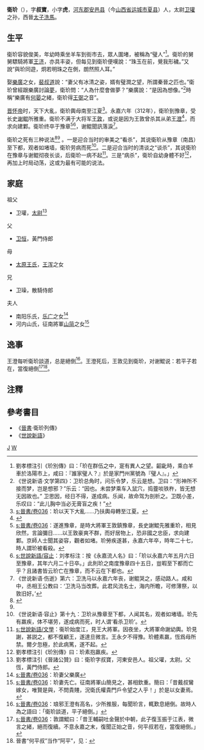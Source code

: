 {{東亞男性歷史人物
|名稱 =
|身份 =
|國家 =
|時代 =
|主君 =
|屆數 =
|最高職務 =
|前任 =
|繼任 =
|圖片名稱 =
|圖片大小 =
|圖片說明 =
|氏 =
|姓 =衛
|名 =玠
|姓名 =
|羅馬拼音 =
|字 =叔寶
|號 =
|職官 =太傅西閣祭酒→太子洗馬
|勛官 =
|散階 =
|軍號 =
|位階 =
|比秩 =
|功臣號 =
|封爵 =
|封號 =
|封地 =
|神號 =
|尊號 =
|族裔 =
|氏族 =
|籍貫 =河東安邑
|祖籍 =
|本籍 =
|出身地 =
|府邸 =
|世系 =
|初名 =
|小字 =
|別名 =
|法號 =
|院號 =
|其他名號 =
|出生日期 =
|出生地點 =
|婚年 =
|逝世日期 =
|逝世地點 =
|在位年代 =
|廟號 =
|諡號 =
|斋名 =
|别署 = 
|墓葬 =
|祠廟 =
|父親 =衛恆
|嫡母 =
|母親 =
|繼父 =
|繼母 =
|養父 =
|養母 =
|元配 =
|正室 =
|妻 =樂氏
|繼室 =山氏
|平妻 =
|側室 =
|元配之父 =
|元配之嫡母 =
|元配之母 =
|正室之父 =
|正室之嫡母 =
|正室之母 =
|妻之父 =
|妻之嫡母 =
|妻之母 =
|繼室之父 =
|繼室之嫡母 =
|繼室之母 =
|平妻之父 =
|平妻之嫡母 =
|平妻之母 =
|兄弟 =衛璪
|姊妹 =
|嫡兄弟 =
|嫡姊妹 =
|庶兄弟 =
|庶姊妹 =
|同胞兄弟 =
|同胞姊妹 =
|異母兄弟 =
|異母姊妹 =
|異父兄弟 =
|異父姊妹 =
|繼兄弟 =
|繼姊妹 =
|子 =
|女 =
|嫡子 =
|嫡女 =
|庶子 =
|庶女 =
|養子 =
|養女 =
|繼子 =
|繼女 =
|其他親屬 =
|出身 = <!---此处指科举出身--->
|功名 =
|經歷 =
|著作 =
|注釋 =
}}
'''衛玠'''（{{bd|286年||312年|catIdx=W}}），字'''叔寶'''，小字'''虎'''，[[河東郡_(中國)|河东郡]][[安邑县|安邑县]]（今[[山西省|山西省]][[运城市|运城市]][[夏县|夏县]]）人，太尉[[卫瓘|卫瓘]]之孙，西晉[[太子洗馬|太子洗馬]]。

==生平==
衛玠容貌俊美，年幼時乘坐羊车到街市去，眾人圍堵，被稱為“璧人”<ref>劉孝標注引《玠別傳》曰：「玠在群伍之中，寔有異人之望。齠齔時，乘白羊車於洛陽市上，咸曰：『誰家璧人？』於是家門州黨號為『璧人』。」</ref>。衛玠的舅舅驃騎將軍[[王濟_(晉朝)|王济]]，亦具丰姿，但每见到衛玠便嘆說：“珠玉在前，覺我形穢。”又說“與玠同遊，炯若明珠之在側，朗然照人耳。”

娶[[樂廣|樂廣]]之女，[[裴叔道|裴叔道]]說：“妻父有冰清之姿，婿有璧潤之望，所謂秦晉之匹也。”衛玠曾經跟樂廣討論[[夢|夢]]，衛玠問：“人為什麼會做夢？”樂廣說：“是因為想像。”<ref>《世说新语·文学第四》：卫玠总角时，问乐令梦，乐<nowiki>云</nowiki>是想。卫曰：“形神所不接而梦，岂是想邪？”乐<nowiki>云</nowiki>：“因也。未尝梦乘车入鼠穴，捣虀啖铁杵，皆无想无因故也。” 卫思因，经日不得，遂成病。乐闻，故命驾为剖析之。卫既小差，乐叹曰：“此儿胸中当必无膏盲之疾！”</ref>時稱“樂廣有[[何晏|何晏]]之緒，衛玠得[[王弼|王弼]]之音”。

[[晋怀帝|晋怀帝]]时，天下大亂，衛玠輿母南至江夏<ref>[[s:晉書/卷036|s:晉書/卷036]]：玠以天下大亂......乃扶輿母轉至江夏。</ref>。永嘉六年（312年），衛玠到豫章，受长史[[谢鲲|谢鲲]]所雅重。衛玠不满于大将军[[王敦|王敦]]，或说是因为王敦曾杀其从弟[[王澄_(西晋)|王澄]]<ref name="三种解读(下) "> {{cite journal |author1=刘强 |title=流寓与死亡—卫玠之死的三种解读(下) |journal=文史知识 |date=2012 |volume=11 |pages=63-67}}</ref>，而求向建鄴。衛玠终卒于豫章<ref>[[s:晉書/卷036|s:晉書/卷036]]：遂進豫章，是時大將軍王敦鎮豫章，長史謝鯤先雅重玠，相見欣然，言論彌日......以王敦豪爽不群，而好居物上，恐非國之忠臣，求向建鄴。京師人士聞其姿容，觀者如堵。玠勞疾遂甚，永嘉六年卒，時年二十七，時人謂玠被看殺。</ref><ref>[[s:世說新語/容止|s:世說新語/容止]]：刘孝标注：按《永嘉流人名》曰：「玠以永嘉六年五月六日至豫章，其年六月二十日卒。」此則玠之南度豫章四十五日，豈暇至下都而亡乎？且諸書皆云玠亡在豫章，而不云在下都也。</ref>，谢鲲聞訊落淚<ref>《世说新语·伤逝》第六：卫洗马以永嘉六年丧，谢鲲哭之，感动路人。咸和中，丞相王公教曰：‘卫洗马当改葬。此君风流名士，海内所瞻，可修薄祭，以敦旧好。’</ref>。

衛玠之死有三种说法<ref>{{cite journal |author1=刘强 |title=流寓与死亡—卫玠之死的三种解读(上) |journal=文史知识 |date=2012 |volume=11 |pages=42-49}}</ref><ref name="三种解读(下)" />
。一是迎合当时的审美之“看杀”，其说衛玠从豫章（南昌）至下都，观者如堵墙，衛玠劳病而死<ref>《世说新语·容止》第十九：卫玠从豫章至下都，人闻其名，观者如堵墙。玠先有羸疾，体不堪劳，遂成病而死，时人谓‘看杀卫玠’。</ref>。二是迎合当时的清谈之“谈杀”，其说衛玠在豫章与谢鲲彻夜长谈，后衛玠一病不起<ref>[[s:世說新語/文學
]]：衞玠始度江，見王大將軍。因夜坐，大將軍命謝幼輿。玠見謝，甚説之，都不復顧王，遂達旦微言。王永夕不得豫。玠體素羸，恆爲母所禁。爾夕忽極，於此病篤，遂不起。</ref>。三是“病杀”，衛玠自幼身體不好<ref>劉孝標注引《玠別傳》曰：玠素抱羸疾。</ref>，再加上时局动荡，这或为最有可能的说法。

==家庭==
;祖父
*卫瓘，[[太尉|太尉]]<ref>劉孝標注引《晉諸公贊》曰：衛玠字叔寶，河東安邑人。祖父瓘，太尉。父恆，黃門侍郎。</ref>

;父
*[[衛恆_(西晉)|卫恒]]，黃門侍郎

;母
*[[太原王氏|太原王氏]]，[[王浑|王浑]]之女

;兄
*卫璪，散騎侍郎

;夫人
*南阳乐氏，[[乐广|乐广]]之女<ref>[[s:晉書/卷036|s:晉書/卷036]]：玠妻父樂廣</ref>
*河内山氏，征南將軍[[山简|山简]]之女<ref>[[s:晉書/卷036|s:晉書/卷036]]：玠妻先亡。征南將軍山簡見之，甚相欽重。簡曰：「昔戴叔鸞嫁女，唯賢是與，不問貴賤，況衛氏權貴門戶令望之人乎！」於是以女妻焉。</ref>

==逸事==
王澄每听衛玠談道，总是絕倒<ref>[[s:晉書/卷036|s:晉書/卷036]]：琅邪王澄有高名，少所推服，每聞玠言，輒歎息絕倒。故時人為之語曰：「衛玠談道，平子絕倒。」</ref>。王澄死后，王敦见到衛玠，对谢鯤说：若平子若在，當復絕倒<ref>[[s:晉書/卷036|s:晉書/卷036]]：敦謂鯤曰：「昔王輔嗣吐金聲於中朝，此子復玉振于江表，微言之緒，絕而復續。不意永嘉之末，復聞正始之音，何平叔若在，當復絕倒。」</ref><ref>晉書“何平叔”当作“阿平”，见：{{cite journal |author1=邱久荣 |title=《晋书·卫瓘传附卫玠传》纠误 |journal=社会科学辑刊 |date=1983 |pages=42}}</ref>。

==注釋==
{{reflist|2}}

==參考書目==
* 《[[晉書|晉書]]·衛玠列傳》
*《[[世說新語|世說新語]]》

[[Category:河东卫氏|J]]
[[Category:晉朝人|W]]
